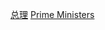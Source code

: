 {{Commons category|Prime ministers by country}}
{{Categories by country|nocat}}

{{DEFAULTSORT:Prime Ministers by country}}
[[Category:总理|]]
[[Category:各国政府首脑|Prime Ministers]]